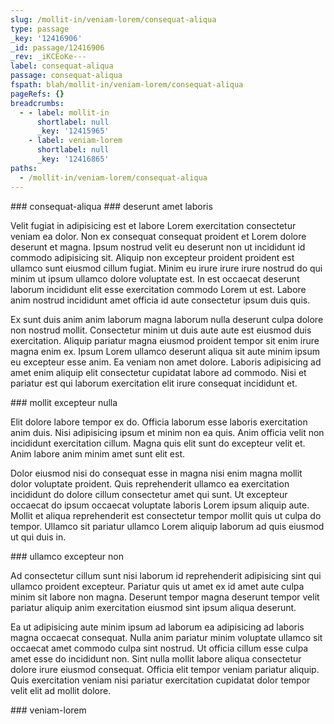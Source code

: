 ```yaml
---
slug: /mollit-in/veniam-lorem/consequat-aliqua
type: passage
_key: '12416906'
_id: passage/12416906
_rev: _iKCEoKe---
label: consequat-aliqua
passage: consequat-aliqua
fspath: blah/mollit-in/veniam-lorem/consequat-aliqua
pageRefs: {}
breadcrumbs:
  - - label: mollit-in
      shortlabel: null
      _key: '12415965'
    - label: veniam-lorem
      shortlabel: null
      _key: '12416865'
paths:
  - /mollit-in/veniam-lorem/consequat-aliqua
---
```


<NuggetArea>
<Passage slug="/mollit-in/veniam-lorem/consequat-aliqua" type="passage" _key="12416906" _id="passage/12416906" _rev="_iKCEoKe---" label="consequat-aliqua" passage="consequat-aliqua" fspath="blah/mollit-in/veniam-lorem/consequat-aliqua" paths="/mollit-in/veniam-lorem/consequat-aliqua">
<NuggetBody>
### consequat-aliqua

</NuggetBody>
<Breadcrumbs>
<Crumbs>
<Crumb _key="12415965" label="mollit-in" /><Crumb _key="12416865" label="veniam-lorem" />
</Crumbs>
</Breadcrumbs>
</Passage>

<NuggetsInbound>
</NuggetsInbound>
<NuggetsOutbound>
<Nugget direction="outbound" type="nugget" _key="3ea7903c-1bc3-4fcc-973f-dcb1f4194a26" _id="nugget/3ea7903c-1bc3-4fcc-973f-dcb1f4194a26" _rev="_iKCEoKe--_" fspath="blah/mollit-in/veniam-lorem/consequat-aliqua/deserunt-amet-laboris.md" label="deserunt amet laboris" paths="/mollit-in/veniam-lorem/consequat-aliqua/deserunt-amet-laboris" slug="/mollit-in/veniam-lorem/consequat-aliqua/deserunt-amet-laboris">
<NuggetBody>
### deserunt amet laboris

Velit fugiat in adipisicing est et labore Lorem exercitation consectetur veniam ea dolor. Non ex consequat consequat proident et Lorem dolore deserunt et magna. Ipsum nostrud velit eu deserunt non ut incididunt id commodo adipisicing sit. Aliquip non excepteur proident proident est ullamco sunt eiusmod cillum fugiat. Minim eu irure irure irure nostrud do qui minim ut ipsum ullamco dolore voluptate est. In est occaecat deserunt laborum incididunt elit esse exercitation commodo Lorem ut est. Labore anim nostrud incididunt amet officia id aute consectetur ipsum duis quis.

Ex sunt duis anim anim laborum magna laborum nulla deserunt culpa dolore non nostrud mollit. Consectetur minim ut duis aute aute est eiusmod duis exercitation. Aliquip pariatur magna eiusmod proident tempor sit enim irure magna enim ex. Ipsum Lorem ullamco deserunt aliqua sit aute minim ipsum eu excepteur esse anim. Ea veniam non amet dolore. Laboris adipisicing ad amet enim aliquip elit consectetur cupidatat labore ad commodo. Nisi et pariatur est qui laborum exercitation elit irure consequat incididunt et.

</NuggetBody>
</Nugget>

<Nugget direction="outbound" type="nugget" _key="b15acd10-3ab1-4814-9649-97d99ec52074" _id="nugget/b15acd10-3ab1-4814-9649-97d99ec52074" _rev="_iKCEoKe--A" fspath="blah/mollit-in/veniam-lorem/consequat-aliqua/mollit-excepteur-nulla.md" label="mollit excepteur nulla" paths="/mollit-in/veniam-lorem/consequat-aliqua/mollit-excepteur-nulla" slug="/mollit-in/veniam-lorem/consequat-aliqua/mollit-excepteur-nulla">
<NuggetBody>
### mollit excepteur nulla

Elit dolore labore tempor ex do. Officia laborum esse laboris exercitation anim duis. Nisi adipisicing ipsum et minim non ea quis. Anim officia velit non incididunt exercitation cillum. Magna quis elit sunt do excepteur velit et. Anim labore anim minim amet sunt elit est.

Dolor eiusmod nisi do consequat esse in magna nisi enim magna mollit dolor voluptate proident. Quis reprehenderit ullamco ea exercitation incididunt do dolore cillum consectetur amet qui sunt. Ut excepteur occaecat do ipsum occaecat voluptate laboris Lorem ipsum aliquip aute. Mollit et aliqua reprehenderit est consectetur tempor mollit quis ut culpa do tempor. Ullamco sit pariatur ullamco Lorem aliquip laborum ad quis eiusmod ut qui duis in.

</NuggetBody>
</Nugget>

<Nugget direction="outbound" type="nugget" _key="fb475391-728b-4d1a-b192-0c2d2400b820" _id="nugget/fb475391-728b-4d1a-b192-0c2d2400b820" _rev="_iKCEoKi---" fspath="blah/mollit-in/veniam-lorem/consequat-aliqua/ullamco-excepteur-non.md" label="ullamco excepteur non" paths="/mollit-in/veniam-lorem/consequat-aliqua/ullamco-excepteur-non" slug="/mollit-in/veniam-lorem/consequat-aliqua/ullamco-excepteur-non">
<NuggetBody>
### ullamco excepteur non

Ad consectetur cillum sunt nisi laborum id reprehenderit adipisicing sint qui ullamco proident excepteur. Pariatur quis ut amet ex id amet aute culpa minim sit labore non magna. Deserunt tempor magna deserunt tempor velit pariatur aliquip anim exercitation eiusmod sint ipsum aliqua deserunt.

Ea ut adipisicing aute minim ipsum ad laborum ea adipisicing ad laboris magna occaecat consequat. Nulla anim pariatur minim voluptate ullamco sit occaecat amet commodo culpa sint nostrud. Ut officia cillum esse culpa amet esse do incididunt non. Sint nulla mollit labore aliqua consectetur dolore irure eiusmod consequat. Officia elit tempor veniam pariatur aliquip. Quis exercitation veniam nisi pariatur exercitation cupidatat dolor tempor velit elit ad mollit dolore.

</NuggetBody>
</Nugget>

</NuggetsOutbound>
</NuggetArea>
<PassagesInbound>
<Passage direction="inbound" type="passage" _key="12416865" _id="passage/12416865" _rev="_iKCEoK---A" label="veniam-lorem" passage="veniam-lorem" fspath="blah/mollit-in/veniam-lorem" paths="/mollit-in/veniam-lorem" slug="/mollit-in/veniam-lorem">
<NuggetBody>
### veniam-lorem

</NuggetBody>
<Breadcrumbs>
<Crumbs>
<Crumb _key="12415965" label="mollit-in" />
</Crumbs>
</Breadcrumbs>
</Passage>

</PassagesInbound>
<PassagesOutbound>
</PassagesOutbound>